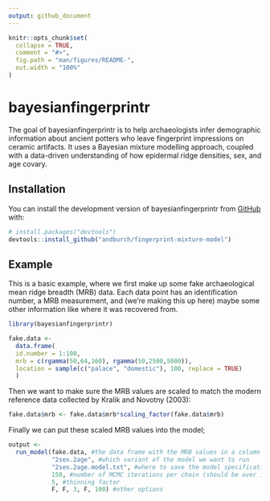 ```yaml
---
output: github_document
---
```


<!-- README.md is generated from README.Rmd. Please edit that file -->

```r
knitr::opts_chunk$set(
  collapse = TRUE,
  comment = "#>",
  fig.path = "man/figures/README-",
  out.width = "100%"
)
```

# bayesianfingerprintr

<!-- badges: start -->
<!-- badges: end -->

The goal of bayesianfingerprintr is to help archaeologists infer demographic information about ancient potters who leave fingerprint impressions on ceramic artifacts. It uses a Bayesian mixture modelling approach, coupled with a data-driven understanding of how epidermal ridge densities, sex, and age covary.

## Installation

You can install the development version of bayesianfingerprintr from [GitHub](https://github.com/) with:

``` r
# install.packages("devtools")
devtools::install_github("andburch/fingerprint-mixture-model")
```

## Example

This is a basic example, where we first make up some fake archaeological mean ridge breadth (MRB) data. Each data point has an identification number, 
a MRB measurement, and (we're making this up here) maybe some other information 
like where it was recovered from.

```r
library(bayesianfingerprintr)

fake.data <- 
  data.frame(
  id.number = 1:100,
  mrb = c(rgamma(50,64,160), rgamma(50,2500,5000)),
  location = sample(c("palace", "domestic"), 100, replace = TRUE)
  )


```

Then we want to make sure the MRB values are scaled to match the modern reference data collected by Kralik and Novotny (2003):

```r
fake.data$mrb <- fake.data$mrb*scaling_factor(fake.data$mrb)

```

Finally we can put these scaled MRB values into the model;
```r
output <- 
  run_model(fake.data, #the data frame with the MRB values in a column named `mrb`
            "2sex.2age", #which variant of the model we want to run
            "2sex.2age.model.txt", #where to save the model specifications
            150, #number of MCMC iterations per chain (should be over 150,000 normally)
            5, #thinning factor
            F, F, 3, F, 100) #other options


```



